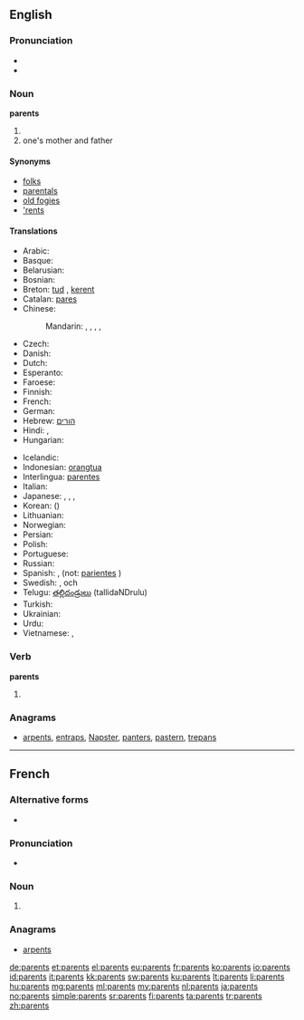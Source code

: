 ==English==

===Pronunciation===
* {{audio|en-us-parents.ogg|Audio (US)}}
* {{audio|En-uk-parents.ogg|Audio (UK)}}

===Noun===
'''parents'''

# {{plural of|parent}}
# one's mother and father

====Synonyms====
* [[folks]]
* [[parentals]]
* [[old fogies]]
* [['rents]]

====Translations====
{{trans-top|one's mother and father}}
* Arabic: {{t|ar|والدين|m|p|tr=waalidayn|sc=Arab}} {{qualifier|dual}}
* Basque: {{t|eu|guraso}}
* Belarusian: {{t|be|бацькі|m|p|tr=bac'kí|sc=Cyrl}}
* Bosnian: {{t|bs|roditelji|p}}
* Breton: [[tud]] {{p}}, [[kerent]] {{p}}
* Catalan: [[pares]] {{m|p}}
* Chinese:
*: Mandarin: {{t-|cmn|父母|tr=fùmǔ|sc=Hani}}, {{t|zh|爸媽|sc=Hani}}, {{t|zh|爸妈|tr=bàmā|sc=Hani}}, {{t|zh|雙親|sc=Hani}}, {{t|zh|双亲|tr=shuāngqīn|sc=Hani}}
* Czech: {{t|cs|rodiče|p}}
* Danish: {{t|da|forældre|c|p}}
* Dutch: {{t+|nl|ouders|m|p}}
* Esperanto: {{t-|eo|gepatroj|p|xs=Esperanto}}
* Faroese: {{t-|fo|foreldur|n|p|xs=Faroese}}
* Finnish: {{t+|fi|vanhemmat|p}}
* French: {{t|fr|parents|m|p}}
* German: {{t+|de|Eltern|m|p}}
* Hebrew: [[הורים]] {{m|p}}
* Hindi: {{t|hi|माता-पिता|p|tr=mātā-pitā|sc=Deva}}, {{t|hi|मां-बाप|p|tr=mā̃-bāp|sc=Deva}}
* Hungarian: {{t+|hu|szülők|p}}
{{trans-mid}}
* Icelandic: {{t|is|foreldrar|m|p}}
* Indonesian: [[orangtua]]
* Interlingua: [[parentes]]
* Italian: {{t+|it|genitori|m|p}}
* Japanese: {{t|ja|両親|tr=りょうしん, ryōshin|sc=Jpan}}, {{t+|ja|親|tr=おや, oya}}, {{t|ja|親元|tr=おやもと, oyamoto}}, {{t|ja|父母|tr=ふぼ, fubo, ちちはは, chichihaha|sc=Jpan}}
* Korean: {{t|ko|부모|tr=bumo|sc=Kore}} ({{t|ko|父母|sc=Kore}})
* Lithuanian: {{t|lt|tėvai|m|p}}
* Norwegian: {{t|no|foreldre|p}}
* Persian: {{t|fa|پدر و مادر|tr=pedar va mâdar|sc=fa-Arab}}
* Polish: {{t-|pl|rodzice|p}}
* Portuguese: {{t+|pt|pais}}
* Russian: {{t|ru|родитель|m|p|tr=rodíteli|alt=родители|sc=Cyrl}}
* Spanish: {{t|es|padres|m|p}}, (not: [[pariente]]s {{m|p}})
* Swedish: {{t+|sv|förälder|alt=föräldrar|p}}, {{t|sv|mor}} och {{t|sv|far}}
* Telugu: [[తల్లిదండ్రులు]] (tallidaNDrulu)
* Turkish: {{t+|tr|ebeveyn}}
* Ukrainian: {{t|uk|батьки|p|tr=bat'ký|xs=Ukrainian}}
* Urdu: {{t|ur|ماں باپ|p|tr=mā̃ bāp|sc=ur-Arab}}
* Vietnamese: {{t|vi|bố mẹ}}, {{t|vi|cha mẹ}}
{{trans-bottom}}

===Verb===
'''parents'''

# {{third-person singular of|parent}}

===Anagrams===
* [[arpents#English|arpents]], [[entraps#English|entraps]], [[Napster#English|Napster]], [[panters#English|panters]], [[pastern#English|pastern]], [[trepans#English|trepans]]

----

==French==

===Alternative forms===
* {{qualifier|archaic}} {{l|fr|parens}}

===Pronunciation===
* {{audio|Fr-parents.ogg|Audio}}

===Noun===
{{head|fr|plural|g=m|g2=p}}

# {{plural of|parent|lang=fr}}

===Anagrams===
* [[arpents#French|arpents]]

[[de:parents]]
[[et:parents]]
[[el:parents]]
[[eu:parents]]
[[fr:parents]]
[[ko:parents]]
[[io:parents]]
[[id:parents]]
[[it:parents]]
[[kk:parents]]
[[sw:parents]]
[[ku:parents]]
[[lt:parents]]
[[li:parents]]
[[hu:parents]]
[[mg:parents]]
[[ml:parents]]
[[my:parents]]
[[nl:parents]]
[[ja:parents]]
[[no:parents]]
[[simple:parents]]
[[sr:parents]]
[[fi:parents]]
[[ta:parents]]
[[tr:parents]]
[[zh:parents]]